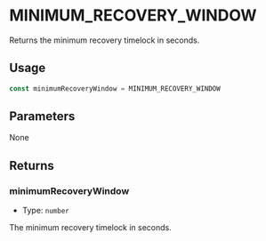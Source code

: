 # MINIMUM_RECOVERY_WINDOW

Returns the minimum recovery timelock in seconds.

## Usage

```typescript
const minimumRecoveryWindow = MINIMUM_RECOVERY_WINDOW
```

## Parameters

None

## Returns

### minimumRecoveryWindow

- Type: `number`

The minimum recovery timelock in seconds.
